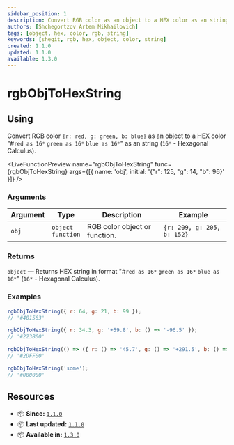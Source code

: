 ```yaml
---
sidebar_position: 1
description: Convert RGB color as an object to a HEX color as an string
authors: [Shchegortzov Artem Mikhailovich]
tags: [object, hex, color, rgb, string]
keywords: [shegit, rgb, hex, object, color, string]
created: 1.1.0
updated: 1.1.0
available: 1.3.0
---
```



# rgbObjToHexString

## Using

Convert RGB color `{r: red, g: green, b: blue}` as an object
to a HEX color "#`red as 16*` `green as 16*` `blue as 16*`" as an string (`16*` - Hexagonal Calculus).

<LiveFunctionPreview
  name="rgbObjToHexString"
  func={rgbObjToHexString}
  args={[{ name: 'obj', initial: '{"r": 125, "g": 14, "b": 96}' }]}
/>

### Arguments

| Argument | Type                       | Description                   | Example                    |
| -------- | -------------------------- | ----------------------------- | -------------------------- |
| `obj`    | `object` <br /> `function` | RGB color object or function. | `{r: 209, g: 205, b: 152}` |

### Returns

`object` — Returns HEX string in format "#`red as 16*` `green as 16*` `blue as 16*`" (`16*` - Hexagonal Calculus).

### Examples

```js
rgbObjToHexString({ r: 64, g: 21, b: 99 });
// '#401563'

rgbObjToHexString({ r: 34.3, g: '+59.8', b: () => '-96.5' });
// '#223B00'

rgbObjToHexString(() => ({ r: () => '45.7', g: () => '+291.5', b: () => 0 }));
// '#2DFF00'

rgbObjToHexString('some');
// '#000000'
```

## Resources

- 📦 **Since:** [`1.1.0`](https://www.npmjs.com/package/shegit/v/1.1.0)
- 📦 **Last updated:** [`1.1.0`](https://www.npmjs.com/package/shegit/v/1.1.0)
- 📦 **Available in:** [`1.3.0`](https://www.npmjs.com/package/shegit/v/1.3.0)

<div style={{ display: 'flex', gap: 20 }}>
  <GitHubResourceButton link="https://github.com/or-temka/shegit/tree/main/src/functions/colors/utility/rgbObjToHexString" />
</div>

